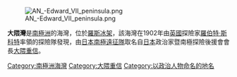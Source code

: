 {{unreferenced|time=2013-10-27T04:52:29+00:00}}
[[Image:AN_-Edward_VII_peninsula.png|thumb]]

'''大隈灣'''是[[南極洲|南極洲]]的海灣，位於[[羅斯冰架|羅斯冰架]]，該海灣在1902年由[[英國|英國]]探險家[[羅伯特·斯科特|羅伯特·斯科特]]率領的探險隊發現，由[[日本南極遠征|日本南極遠征隊]]取名自[[日本|日本]]政治家暨南極探險後援會會長[[大隈重信|大隈重信]]。

{{Coord|77|50|S|158|20|W|display=title}}

{{Antarctica-geo-stub}}
[[Category:南極洲海灣|Category:南極洲海灣]]
[[Category:大隈重信|Category:大隈重信]]
[[Category:以政治人物命名的地名|Category:以政治人物命名的地名]]